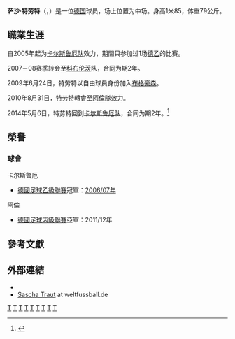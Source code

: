 {{expand|time=2007-10-01T19:09:48Z}}
{{Infobox football biography
| name        = 薩沙·特勞特<br>Sascha Traut
| fullname    = Sascha Traut
| birth_date  = {{birth date and age|1985|05|21|df=yes}}
| birth_place = [[西德|西德]][[卡爾斯魯爾|卡爾斯魯爾]]
| height      = {{height|m=1.83}}<ref>{{cite web|title=Soccerway: S. Traut|url=http://int.soccerway.com/players/sascha-traut/16869/|accessdate=|language=en}}</ref>
| position    = [[中場|中場]]
| currentclub = [[卡爾斯魯厄體育會|卡爾斯魯厄]]
| clubnumber  = 7
| youthyears1 = {{0|0000}}–2003 | youthclubs1 = [[卡爾斯魯厄體育會|卡爾斯魯厄]]
| years1 = 2005–2007 | caps1 = 1  | goals1 = 0  | clubs1 = [[卡爾斯魯厄體育會|卡爾斯魯厄]]
| years2 = 2005–2007 | caps2 = 52 | goals2 = 13 | clubs2 = [[卡爾斯魯厄體育會|卡爾斯魯厄]]二隊
| years3 = 2007–2008 | caps3 = 12 | goals3 = 0  | clubs3 = [[科布伦茨足球俱乐部|科布伦茨]]
| years4 = 2008–2009 | caps4 = 35 | goals4 = 2  | clubs4 = [[斯圖加特踢球者足球俱樂部|斯圖加特踢球者]]
| years5 = 2009–2010 | caps5 = 30 | goals5 = 0  | clubs5 = [[布格豪森足球俱樂部|布格豪森]]
| years6 = 2010–2014 | caps6 = 123| goals6 = 4  | clubs6 = [[阿倫足球俱樂部|阿倫]]
| years7 = 2014–     | caps7 = 4  | goals7 = 0  | clubs7 = [[卡爾斯魯厄體育會|卡爾斯魯厄]]
| club-update = 2014年8月31日
}}
'''萨沙·特劳特'''（'''{{lang|de|Sascha Traut}}'''，{{bd|1985年|5月21日|catIdx=F}}）是一位[[德国|德国]]球员，场上位置为中场。身高1米85，体重79公斤。

==職業生涯==
自2005年起为[[卡尔斯鲁厄体育俱乐部|卡尔斯鲁厄队]]效力，期間只参加过1场[[德乙|德乙]]的比赛。

2007－08赛季转会至[[科布伦茨足球俱乐部|科布伦茨]]队，合同为期2年。

2009年6月24日，特劳特以自由球員身份加入[[布格豪森足球俱樂部|布格豪森]]。

2010年8月31日，特劳特轉會至[[阿倫足球俱樂部|阿倫]]隊效力。

2014年5月6日，特劳特回到[[卡尔斯鲁厄体育俱乐部|卡尔斯鲁厄队]]，合同为期2年。<ref>{{cite web|title=NÄCHSTER NEUZUGANG: SASCHA TRAUT KEHRT ZUM KSC ZURÜCK|url=http://www.fussball-in-bw.de/news-detailansicht/artikel/naechster-neuzugang-sascha-traut-kehrt-zum-ksc-zurueck.html|publisher=fussball-in-bw.de|accessdate=7 May 2014|language=de|deadurl=yes|archiveurl=https://web.archive.org/web/20140508030058/http://www.fussball-in-bw.de/news-detailansicht/artikel/naechster-neuzugang-sascha-traut-kehrt-zum-ksc-zurueck.html|archivedate=2014-05-08}}</ref>

==榮譽==
===球會===
;卡尔斯鲁厄
* [[德國足球乙級聯賽|德國足球乙級聯賽]]冠軍：[[2006年至2007年德國足球乙級聯賽|2006/07年]]

;阿倫
* [[德國足球丙級聯賽|德國足球丙級聯賽]]亞軍：2011/12年

== 參考文獻 ==
{{Reflist}}

==外部連結==
* {{Fussballdaten|trautsascha|Sascha Traut}}
* [http://www.weltfussball.de/spieler_profil/sascha-traut/ Sascha Traut] at weltfussball.de

[[Category:德国男子足球运动员|T]]
[[Category:足球中場|T]]
[[Category:德乙球員|T]]
[[Category:德丙球員|T]]
[[Category:史特加踢球者球員|T]]
[[Category:貝豪森球員|T]]
[[Category:阿倫球員|T]]
[[Category:卡爾斯魯厄球員|T]]
[[Category:科布倫斯球員|T]]